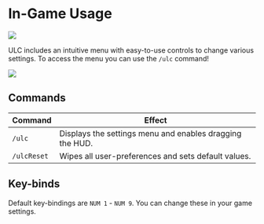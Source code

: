 # In-Game Usage

![](https://i.imgur.com/DwIvplS.png)

ULC includes an intuitive menu with easy-to-use controls to change various settings. To access the menu you can use the ``/ulc`` command!

![](https://i.imgur.com/Y1PgIZG.png)

## Commands

| Command     | Effect                                                   |
| ----------- | -------------------------------------------------------- |
| `/ulc`      | Displays the settings menu and enables dragging the HUD. |
| `/ulcReset` | Wipes all user-preferences and sets default values.      |

## Key-binds

Default key-bindings are ``NUM 1`` - ``NUM 9``. You can change these in your game settings.